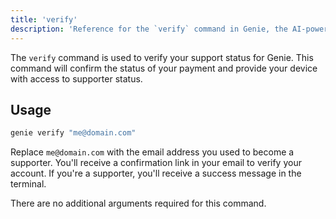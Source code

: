 ```yaml
---
title: 'verify'
description: 'Reference for the `verify` command in Genie, the AI-powered CLI companion.'
---
```


The `verify` command is used to verify your support status for Genie. This command will confirm the status of your payment and provide your device with access to supporter status.

## Usage

```bash
genie verify "me@domain.com"
```

Replace `me@domain.com` with the email address you used to become a supporter. You'll receive a confirmation link in your email to verify your account. If you're a supporter, you'll receive a success message in the terminal.

There are no additional arguments required for this command. 